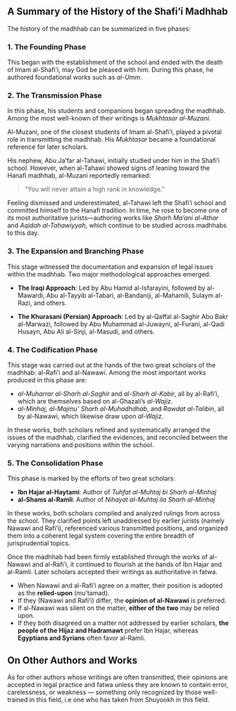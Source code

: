 ## A Summary of the History of the Shafi'i Madhhab

The history of the madhhab can be summarized in five phases:

### 1. The Founding Phase  
This began with the establishment of the school and ended with the death of Imam al-Shafi'i, may God be pleased with him. During this phase, he authored foundational works such as *al-Umm*.

### 2. The Transmission Phase  
In this phase, his students and companions began spreading the madhhab. Among the most well-known of their writings is *Mukhtasar al-Muzani*.

::: {.callout-note title="The Legacy of al-Muzani and the Departure of al-Tahawi"}
Al-Muzani, one of the closest students of Imam al-Shafi'i, played a pivotal role in transmitting the madhhab. His *Mukhtasar* became a foundational reference for later scholars.

His nephew, Abu Ja'far al-Tahawi, initially studied under him in the Shafi'i school. However, when al-Tahawi showed signs of leaning toward the Hanafi madhhab, al-Muzani reportedly remarked:

> "You will never attain a high rank in knowledge."

Feeling dismissed and underestimated, al-Tahawi left the Shafi'i school and committed himself to the Hanafi tradition. In time, he rose to become one of its most authoritative jurists—authoring works like *Sharh Ma'ani al-Athar* and *Aqidah al-Tahawiyyah*, which continue to be studied across madhhabs to this day.
:::

### 3. The Expansion and Branching Phase  
This stage witnessed the documentation and expansion of legal issues within the madhhab. Two major methodological approaches emerged:

- **The Iraqi Approach**: Led by Abu Hamid al-Isfarayini, followed by al-Mawardi, Abu al-Tayyib al-Tabari, al-Bandaniji, al-Mahamili, Sulaym al-Razi, and others.

- **The Khurasani (Persian) Approach**: Led by al-Qaffal al-Saghir Abu Bakr al-Marwazi, followed by Abu Muhammad al-Juwayni, al-Furani, al-Qadi Husayn, Abu Ali al-Sinji, al-Masudi, and others.

### 4. The Codification Phase  
This stage was carried out at the hands of the two great scholars of the madhhab: al-Rafi'i and al-Nawawi. Among the most important works produced in this phase are:

- *al-Muharrar* *al-Sharh al-Saghir* and *al-Sharh al-Kabir*, all by al-Rafi'i, which are themselves based on al-Ghazali’s *al-Wajiz*.
- *al-Minhaj*, *al-Majmu' Sharh al-Muhadhdhab*, and *Rawdat al-Talibin*, all by al-Nawawi, which likewise draw upon *al-Wajiz*.

In these works, both scholars refined and systematically arranged the issues of the madhhab, clarified the evidences, and reconciled between the varying narrations and positions within the school.


### 5. The Consolidation Phase  
This phase is marked by the efforts of two great scholars:

- **Ibn Hajar al-Haytami**: Author of *Tuhfat al-Muhtaj bi Sharh al-Minhaj*  
- **al-Shams al-Ramli**: Author of *Nihayat al-Muhtaj ila Sharh al-Minhaj*  

In these works, both scholars compiled and analyzed rulings from across the school. They clarified points left unaddressed by earlier jurists (namely Nawawi and Rafi'i), referenced various transmitted positions, and organized them into a coherent legal system covering the entire breadth of jurisprudential topics.

::: {.callout-note title="The Authority of Ibn Hajar and al-Ramli"}
Once the madhhab had been firmly established through the works of al-Nawawi and al-Rafi'i, it continued to flourish at the hands of Ibn Hajar and al-Ramli. Later scholars accepted their writings as authoritative in fatwa.

- When Nawawi and al-Rafi'i agree on a matter, their position is adopted as the **relied-upon** (mu'tamad).
- If they (Nawawi and Rafi'i) differ, the **opinion of al-Nawawi** is preferred.
- If al-Nawawi was silent on the matter, **either of the two** may be relied upon.
- If they both disagreed on a matter not addressed by earlier scholars, **the people of the Hijaz and Hadramawt** prefer Ibn Hajar, whereas **Egyptians and Syrians** often favor al-Ramli.
:::


## On Other Authors and Works

As for other authors whose writings are often transmitted, their opinions are accepted in legal practice and fatwa unless they are known to contain error, carelessness, or weakness — something only recognized by those well-trained in this field, i.e one who has taken from Shuyookh in this field.
